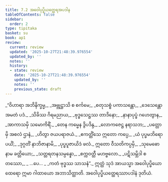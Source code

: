 ```yaml
---
title: 7.2 အဝေါပုပ္ဖိယတ္ထေရအပဒါန
tableOfContents: false
sidebar:
  order: 2
type: tipitaka
basket: su
book: ap1
review:
  current: review
  updated: '2025-10-27T21:48:39.976554'
  updated_by: ''
  notes: ''
  history:
  - state: review
    date: '2025-10-27T21:48:39.976554'
    updated_by: ''
    notes: ''
    previous_state: draft
---
```



<ReviewStatus review={frontmatter.review} showDetails={true} />

<HypothesisAnnotation frontmatter={frontmatter} />

<DynamicBreadcrumb />

<Division number="7" book="ap1" e="ch" v="20" p="124">

<Paragraph number="1499" type="verses" book="ap1">
_“ဝိဟာရာ အဘိနိက္ခမ္မ,_  
_အဗ္ဘုဋ္ဌာသိ စ စင်္ကမေ;_  
_စတုသစ္စံ ပကာသန္တော,_  
_ဒေသေန္တော အမတံ ပဒံ._  

</Paragraph>

</Division>
<Division number="8" book="ap1" e="ch" v="20" p="124">

<Paragraph number="1500" type="verses" book="ap1">
_သိခိဿ ဂိရမညာယ,_  
_ဗုဒ္ဓသေဋ္ဌဿ တာဒိနော;_  
_နာနာပုပ္ဖံ ဂဟေတွာန,_  
_အာကာသမှိ သမောကိရိံ._  

</Paragraph>

</Division>
<Division number="9" book="ap1" e="ch" v="20" p="124">

<Paragraph number="1501" type="verses" book="ap1">
_တေန ကမ္မေန ဒွိပဒိန္ဒ,_  
_လောကဇေဋ္ဌ နရာသဘ;_  
_ပတ္တောမှိ အစလံ ဌာနံ,_  
_ဟိတွာ ဇယပရာဇယံ._  

</Paragraph>

</Division>
<Division number="10" book="ap1" e="ch" v="20" p="125">

<Paragraph number="1502" type="verses" book="ap1">
_ဧကတ္တိံသေ ဣတော ကပ္ပေ,_  
_ယံ ပုပ္ဖမဘိရောပယိံ;_  
_ဒုဂ္ဂတိံ နာဘိဇာနာမိ,_  
_ပုပ္ဖပူဇာယိဒံ ဖလံ._  

</Paragraph>

</Division>
<Division number="11" book="ap1" e="ch" v="20" p="125">

<Paragraph number="1503" type="verses" book="ap1">
ဣတော ဝီသတိကပ္ပမှိ,_  
_သုမေဓော နာမ ခတ္တိယော;_  
_သတ္တရတနသမ္ပန္နော,_  
_စက္ကဝတ္တီ မဟဗ္ဗလော._  

</Paragraph>

</Division>
<Division number="12" book="ap1" e="ch" v="20" p="125">

<Paragraph number="1504" type="verses" book="ap1">
_ပဋိသမ္ဘိဒါ စတဿော,_  
_ …ပေ… _  
_ကတံ ဗုဒ္ဓဿ သာသနံ”._  

</Paragraph>

<Paragraph number="1505" book="ap1">
ဣတ္ထံ သုဒံ အာယသ္မာ အဝေါပုပ္ဖိယော ထေရော ဣမာ ဂါထာယော အဘာသိတ္ထာတိ.

</Paragraph>
</Division>

<Paragraph number="1506" type="center" book="ap1">
အဝေါပုပ္ဖိယတ္ထေရဿာပဒါနံ ဒုတိယံ.
</Paragraph>